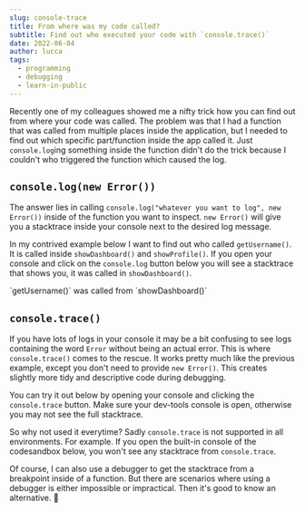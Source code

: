```yaml
---
slug: console-trace
title: From where was my code called?
subtitle: Find out who executed your code with `console.trace()`
date: 2022-06-04
author: lucca
tags:
  - programming
  - debugging
  - learn-in-public
---
```


Recently one of my colleagues showed me a nifty trick how you can find out from where your code was called.
The problem was that I had a function that was called from multiple places inside the application,
but I needed to find out which specific part/function inside the app called it.
Just `console.log`ing something inside the function didn't do the trick because I couldn't who triggered the function which caused the log.

## `console.log(new Error())`
The answer lies in calling `console.log("whatever you want to log", new Error())` inside of the function you want to inspect.
`new Error()` will give you a stacktrace inside your console next to the desired log message.

In my contrived example below I want to find out who called `getUsername()`.
It is called inside `showDashboard()` and `showProfile()`.
If you open your console and click on the `console.log` button below you will see a stacktrace that shows you, it was called in
`showDashboard()`.

<ImgWithText url="https://imgur.com/9RMoL3P">
    `getUsername()` was called from `showDashboard()`
</ImgWithText>

## `console.trace()`
If you have lots of logs in your console it may be a bit confusing to see logs containing the word `Error` without being an actual error.
This is where `console.trace()` comes to the rescue.
It works pretty much like the previous example, except you don't need to provide `new Error()`.
This creates slightly more tidy and descriptive code during debugging.

You can try it out below by opening your console and clicking the `console.trace` button.
Make sure your dev-tools console is open, otherwise you may not see the full stacktrace.

So why not used it everytime? Sadly `console.trace` is not supported in all environments.
For example. If you open the built-in console of the codesandbox below, you won't see any stacktrace from `console.trace`.

<CodeSandbox url="https://codesandbox.io/embed/console-trace-and-console-log-new-error-xje6l3?fontsize=14&hidenavigation=1&theme=dark"/>

Of course, I can also use a debugger to get the stacktrace from a breakpoint inside of a function.
But there are scenarios where using a debugger is either impossible or impractical.
Then it's good to know an alternative. 🥳
